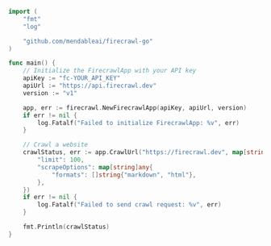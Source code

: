```go
import (
	"fmt"
	"log"

	"github.com/mendableai/firecrawl-go"
)

func main() {
	// Initialize the FirecrawlApp with your API key
	apiKey := "fc-YOUR_API_KEY"
	apiUrl := "https://api.firecrawl.dev"
	version := "v1"

	app, err := firecrawl.NewFirecrawlApp(apiKey, apiUrl, version)
	if err != nil {
		log.Fatalf("Failed to initialize FirecrawlApp: %v", err)
	}

	// Crawl a website
	crawlStatus, err := app.CrawlUrl("https://firecrawl.dev", map[string]any{
		"limit": 100,
		"scrapeOptions": map[string]any{
			"formats": []string{"markdown", "html"},
		},
	})
	if err != nil {
		log.Fatalf("Failed to send crawl request: %v", err)
	}

	fmt.Println(crawlStatus) 
}
```